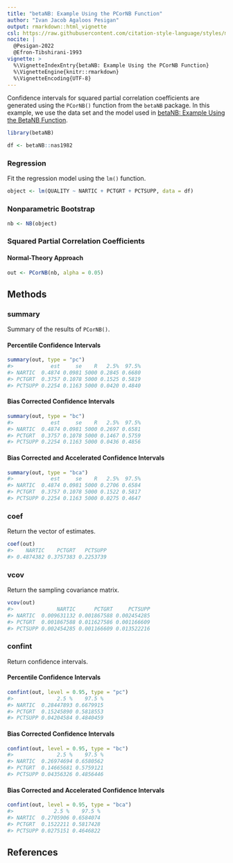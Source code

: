 ```yaml
---
title: "betaNB: Example Using the PCorNB Function"
author: "Ivan Jacob Agaloos Pesigan"
output: rmarkdown::html_vignette
csl: https://raw.githubusercontent.com/citation-style-language/styles/master/apa.csl
nocite: |
  @Pesigan-2022
  @Efron-Tibshirani-1993
vignette: >
  %\VignetteIndexEntry{betaNB: Example Using the PCorNB Function}
  %\VignetteEngine{knitr::rmarkdown}
  %\VignetteEncoding{UTF-8}
---
```




Confidence intervals for
squared partial correlation coefficients
are generated using
the `PCorNB()` function from the `betaNB` package.
In this example,
we use the data set and the model used in
[betaNB: Example Using the BetaNB Function](example-beta-nb.html).


``` r
library(betaNB)
```




``` r
df <- betaNB::nas1982
```

### Regression

Fit the regression model using the `lm()` function.


``` r
object <- lm(QUALITY ~ NARTIC + PCTGRT + PCTSUPP, data = df)
```

### Nonparametric Bootstrap


``` r
nb <- NB(object)
```

### Squared Partial Correlation Coefficients

#### Normal-Theory Approach


``` r
out <- PCorNB(nb, alpha = 0.05)
```

## Methods

### summary

Summary of the results of `PCorNB()`.

#### Percentile Confidence Intervals


``` r
summary(out, type = "pc")
#>            est     se    R   2.5%  97.5%
#> NARTIC  0.4874 0.0981 5000 0.2845 0.6680
#> PCTGRT  0.3757 0.1078 5000 0.1525 0.5819
#> PCTSUPP 0.2254 0.1163 5000 0.0420 0.4840
```

#### Bias Corrected Confidence Intervals


``` r
summary(out, type = "bc")
#>            est     se    R   2.5%  97.5%
#> NARTIC  0.4874 0.0981 5000 0.2697 0.6581
#> PCTGRT  0.3757 0.1078 5000 0.1467 0.5759
#> PCTSUPP 0.2254 0.1163 5000 0.0436 0.4856
```

#### Bias Corrected and Accelerated Confidence Intervals


``` r
summary(out, type = "bca")
#>            est     se    R   2.5%  97.5%
#> NARTIC  0.4874 0.0981 5000 0.2706 0.6584
#> PCTGRT  0.3757 0.1078 5000 0.1522 0.5817
#> PCTSUPP 0.2254 0.1163 5000 0.0275 0.4647
```

### coef

Return the vector of estimates.


``` r
coef(out)
#>    NARTIC    PCTGRT   PCTSUPP 
#> 0.4874382 0.3757383 0.2253739
```

### vcov

Return the sampling covariance matrix.


``` r
vcov(out)
#>              NARTIC      PCTGRT     PCTSUPP
#> NARTIC  0.009631132 0.001867588 0.002454285
#> PCTGRT  0.001867588 0.011627586 0.001166609
#> PCTSUPP 0.002454285 0.001166609 0.013522216
```

### confint

Return confidence intervals.

#### Percentile Confidence Intervals


``` r
confint(out, level = 0.95, type = "pc")
#>              2.5 %    97.5 %
#> NARTIC  0.28447893 0.6679915
#> PCTGRT  0.15245890 0.5818553
#> PCTSUPP 0.04204584 0.4840459
```

#### Bias Corrected Confidence Intervals


``` r
confint(out, level = 0.95, type = "bc")
#>              2.5 %    97.5 %
#> NARTIC  0.26974694 0.6580562
#> PCTGRT  0.14665681 0.5759121
#> PCTSUPP 0.04356326 0.4856446
```

#### Bias Corrected and Accelerated Confidence Intervals


``` r
confint(out, level = 0.95, type = "bca")
#>             2.5 %    97.5 %
#> NARTIC  0.2705906 0.6584074
#> PCTGRT  0.1522211 0.5817428
#> PCTSUPP 0.0275151 0.4646822
```

## References
